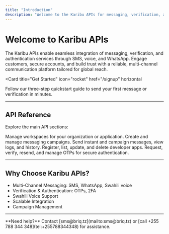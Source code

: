 ```yaml
---
title: "Introduction"
description: "Welcome to the Karibu APIs for messaging, verification, and authentication by Briq "
---
```


# Welcome to Karibu APIs

The Karibu APIs enable seamless integration of messaging, verification, and authentication services through SMS, voice, and WhatsApp. Engage customers, secure accounts, and build trust with a reliable, multi-channel communication platform tailored for global reach.

<Card
  title="Get Started"
  icon="rocket"
  href="/signup"
  horizontal
>
  Follow our three-step quickstart guide to send your first message or verification in minutes.
</Card>

---

## API Reference

Explore the main API sections:

<Columns cols={2}>
  <Card
    title="Workspace API"
    icon="briefcase"
    href="/Workspace"
  >
    Manage workspaces for your organization or application.
  </Card>
  <Card
    title="Campaign API"
    icon="bullhorn"
    href="/Campaign"
  >
    Create and manage messaging campaigns.
  </Card>
  <Card
    title="Messages API"
    icon="message"
    href="/Messages"
  >
    Send instant and campaign messages, view logs, and history.
  </Card>
  <Card
    title="Developer Apps API"
    icon="code"
    href="/Developer-Apps"
  >
    Register, list, update, and delete developer apps.
  </Card>
  <Card
    title="OTP API"
    icon="lock"
    href="/OTP"
  >
    Request, verify, resend, and manage OTPs for secure authentication.
  </Card>
</Columns>

---

## Why Choose Karibu APIs?

- Multi-Channel Messaging: SMS, WhatsApp, Swahili voice
- Verification & Authentication: OTPs, 2FA
- Swahili Voice Support
- Scalable Integration
- Campaign Management

---

<Note>
  **Need help?** Contact [sms@briq.tz](mailto:sms@briq.tz) or [call +255 788 344 348](tel:+255788344348) for assistance.
</Note>